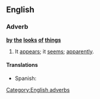 ==English==
===Adverb===
'''[[by]] [[the]] [[looks]] [[of]] [[things]]'''

# It [[appear]]s; it [[seem]]s; [[apparently]].

====Translations====
{{trans-top|apparently}}
{{trans-mid}}
* Spanish: {{t-|es|por lo que parece}}
{{trans-bottom}}

[[Category:English adverbs]]
